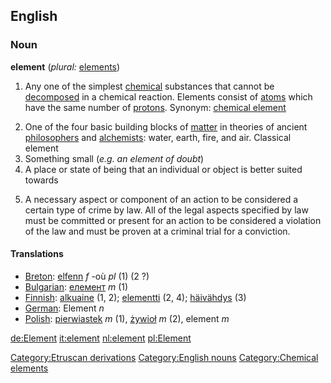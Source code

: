==English==

===Noun===
'''element'''  (''plural:'' [[elements]])
#{{chemistry}}  Any one of the simplest [[chemical]] substances that cannot be [[decompose]]d in a chemical reaction.  Elements consist of [[atom]]s which have the same number of [[proton]]s.  Synonym: [[chemical element]]
# One of the four basic building blocks of [[matter]] in theories of ancient [[philosopher]]s and [[alchemist]]s: water, earth, fire, and air. Classical element
# Something small (''e.g. an element of doubt'')
# A place or state of being that an individual or object is better suited towards
# {{Law}} A necessary aspect or component of an action to be considered a certain type of crime by law.  All of the legal aspects specified by law must be committed or present for an action to be considered a violation of the law and must be proven at a criminal trial for a conviction.  

====Translations====
*[[Breton]]: [[elfenn]] ''f'' -où ''pl'' (1) (2 ?)
*[[Bulgarian]]: [[елемент]] ''m'' (1)
*[[Finnish]]: [[alkuaine]] (1, 2); [[elementti]] (2, 4); [[häivähdys]] (3)
*[[German]]: Element ''n''
*[[Polish]]: [[pierwiastek]] ''m'' (1), [[żywioł]] ''m'' (2), element ''m''

[[de:Element]]
[[it:element]]
[[nl:element]]
[[pl:Element]]
[[Category:Etruscan derivations]]
[[Category:English nouns]]
[[Category:Chemical elements]]